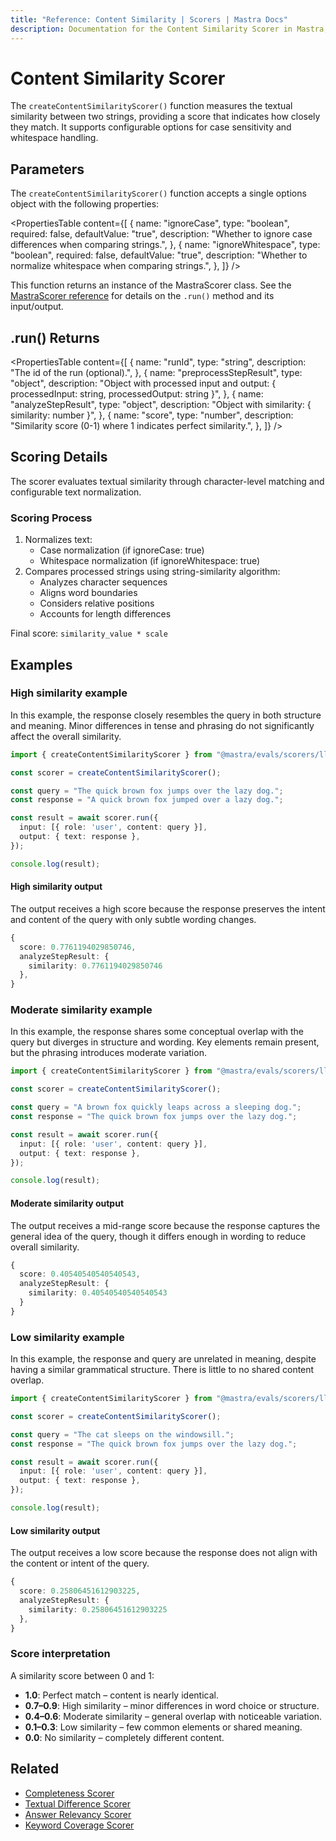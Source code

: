 ```yaml
---
title: "Reference: Content Similarity | Scorers | Mastra Docs"
description: Documentation for the Content Similarity Scorer in Mastra, which measures textual similarity between strings and provides a matching score.
---
```


# Content Similarity Scorer

The `createContentSimilarityScorer()` function measures the textual similarity between two strings, providing a score that indicates how closely they match. It supports configurable options for case sensitivity and whitespace handling.

## Parameters

The `createContentSimilarityScorer()` function accepts a single options object with the following properties:

<PropertiesTable
  content={[
    {
      name: "ignoreCase",
      type: "boolean",
      required: false,
      defaultValue: "true",
      description: "Whether to ignore case differences when comparing strings.",
    },
    {
      name: "ignoreWhitespace",
      type: "boolean",
      required: false,
      defaultValue: "true",
      description: "Whether to normalize whitespace when comparing strings.",
    },
  ]}
/>

This function returns an instance of the MastraScorer class. See the [MastraScorer reference](./mastra-scorer) for details on the `.run()` method and its input/output.

## .run() Returns

<PropertiesTable
  content={[
    {
      name: "runId",
      type: "string",
      description: "The id of the run (optional).",
    },
    {
      name: "preprocessStepResult",
      type: "object",
      description: "Object with processed input and output: { processedInput: string, processedOutput: string }",
    },
    {
      name: "analyzeStepResult",
      type: "object",
      description: "Object with similarity: { similarity: number }",
    },
    {
      name: "score",
      type: "number",
      description: "Similarity score (0-1) where 1 indicates perfect similarity.",
    },
  ]}
/>

## Scoring Details

The scorer evaluates textual similarity through character-level matching and configurable text normalization.

### Scoring Process

1. Normalizes text:
   - Case normalization (if ignoreCase: true)
   - Whitespace normalization (if ignoreWhitespace: true)
2. Compares processed strings using string-similarity algorithm:
   - Analyzes character sequences
   - Aligns word boundaries
   - Considers relative positions
   - Accounts for length differences

Final score: `similarity_value * scale`

## Examples

### High similarity example

In this example, the response closely resembles the query in both structure and meaning. Minor differences in tense and phrasing do not significantly affect the overall similarity.

```typescript filename="src/example-high-similarity.ts" showLineNumbers copy
import { createContentSimilarityScorer } from "@mastra/evals/scorers/llm";

const scorer = createContentSimilarityScorer();

const query = "The quick brown fox jumps over the lazy dog.";
const response = "A quick brown fox jumped over a lazy dog.";

const result = await scorer.run({
  input: [{ role: 'user', content: query }],
  output: { text: response },
});

console.log(result);
```

#### High similarity output

The output receives a high score because the response preserves the intent and content of the query with only subtle wording changes.

```typescript
{
  score: 0.7761194029850746,
  analyzeStepResult: {
    similarity: 0.7761194029850746
  },
}
```

### Moderate similarity example

In this example, the response shares some conceptual overlap with the query but diverges in structure and wording. Key elements remain present, but the phrasing introduces moderate variation.

```typescript filename="src/example-moderate-similarity.ts" showLineNumbers copy
import { createContentSimilarityScorer } from "@mastra/evals/scorers/llm";

const scorer = createContentSimilarityScorer();

const query = "A brown fox quickly leaps across a sleeping dog.";
const response = "The quick brown fox jumps over the lazy dog.";

const result = await scorer.run({
  input: [{ role: 'user', content: query }],
  output: { text: response },
});

console.log(result);
```

#### Moderate similarity output

The output receives a mid-range score because the response captures the general idea of the query, though it differs enough in wording to reduce overall similarity.

```typescript
{
  score: 0.40540540540540543,
  analyzeStepResult: {
    similarity: 0.40540540540540543
  }
}
```

### Low similarity example

In this example, the response and query are unrelated in meaning, despite having a similar grammatical structure. There is little to no shared content overlap.

```typescript filename="src/example-low-similarity.ts" showLineNumbers copy
import { createContentSimilarityScorer } from "@mastra/evals/scorers/llm";

const scorer = createContentSimilarityScorer();

const query = "The cat sleeps on the windowsill.";
const response = "The quick brown fox jumps over the lazy dog.";

const result = await scorer.run({
  input: [{ role: 'user', content: query }],
  output: { text: response },
});

console.log(result);
```

#### Low similarity output

The output receives a low score because the response does not align with the content or intent of the query.

```typescript
{
  score: 0.25806451612903225,
  analyzeStepResult: {
    similarity: 0.25806451612903225
  },
}
```

### Score interpretation

A similarity score between 0 and 1:

- **1.0**: Perfect match – content is nearly identical.
- **0.7–0.9**: High similarity – minor differences in word choice or structure.
- **0.4–0.6**: Moderate similarity – general overlap with noticeable variation.
- **0.1–0.3**: Low similarity – few common elements or shared meaning.
- **0.0**: No similarity – completely different content.

## Related

- [Completeness Scorer](./completeness)
- [Textual Difference Scorer](./textual-difference)
- [Answer Relevancy Scorer](./answer-relevancy)
- [Keyword Coverage Scorer](./keyword-coverage)